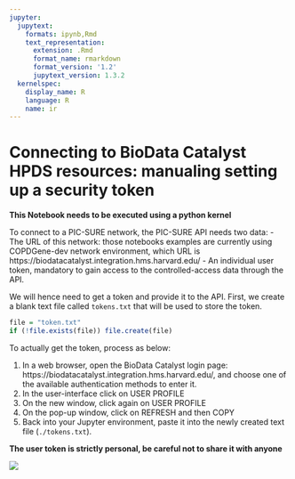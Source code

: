 ```yaml
---
jupyter:
  jupytext:
    formats: ipynb,Rmd
    text_representation:
      extension: .Rmd
      format_name: rmarkdown
      format_version: '1.2'
      jupytext_version: 1.3.2
  kernelspec:
    display_name: R
    language: R
    name: ir
---
```


# Connecting to BioData Catalyst HPDS resources: manualing setting up a security token


**This Notebook needs to be executed using a python kernel**


To connect to a PIC-SURE network, the PIC-SURE API needs two data: 
- The URL of this network: those notebooks examples are currently using COPDGene-dev network environment, which URL is https://biodatacatalyst.integration.hms.harvard.edu/
- An individual user token, mandatory to gain access to the controlled-access data through the API.


We will hence need to get a token and provide it to the API. First, we create a blank text file called `tokens.txt` that will be used to store the token.

```r
file = "token.txt"
if (!file.exists(file)) file.create(file)
```

To actually get the token, process as below:


1. In a web browser, open the BioData Catalyst login page: https://biodatacatalyst.integration.hms.harvard.edu/, and choose one of the available authentication methods to enter it.
2. In the user-interface click on USER PROFILE
3. On the new window, click again on USER PROFILE
4. On the pop-up window, click on REFRESH and then COPY
5. Back into your Jupyter environment, paste it into the newly created text file (`./tokens.txt`).


**The user token is strictly personal, be careful not to share it with anyone**


<!-- see second answer on https://stackoverflow.com/questions/15557392/how-do-i-display-images-from-google-drive-on-a-website -->
<img src="https://drive.google.com/uc?id=1IsAnZqhRXs6j9N74BwhJNaICdNgdkjEm">

